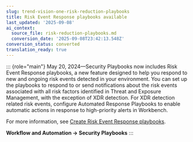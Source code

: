 ```yaml
---
slug: trend-vision-one-risk-reduction-playbooks
title: Risk Event Response playbooks available
last_updated: '2025-09-08'
ai_context:
  source_file: risk-reduction-playbooks.md
  conversion_date: '2025-09-08T23:42:13.548Z'
conversion_status: converted
translation_ready: true
---
```


::: {role="main"}
May 20, 2024—Security Playbooks now includes Risk Event Response playbooks, a new feature designed to help you respond to new and ongoing risk events detected in your environment. You can set up the playbooks to respond to or send notifications about the risk events associated with all risk factors identified in Threat and Exposure Management, with the exception of XDR detection. For XDR detection related risk events, configure Automated Response Playbooks to enable automatic actions in response to high-priority alerts in Workbench.

For more information, see [Create Risk Event Response playbooks](creating-risk-reduction-playbooks.mdx).

**Workflow and Automation → Security Playbooks**
:::

